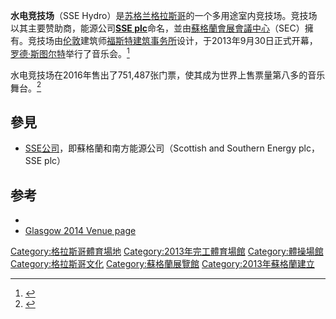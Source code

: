 {{coord|55.860297|-4.284926|display=title|type:landmark}}
{{Infobox venue
| name                = SSE Hydro<br/>水电竞技场
| logo_image          = <!-- 檔案不存在 SSE Hydro logo.png ，可從英文維基百科取得 -->
| image               = The SSE Hydro (geograph 5420681).jpg
| image_size          = 300px
| location            = {{UK}}[[苏格兰|苏格兰]][[格拉斯哥|格拉斯哥]]展览路
| broke_ground        = 2011年2月
| opened              = {{Start date|2013|09|30|df=yes}}
| owner               = '''[[蘇格蘭會展會議中心|SEC]]''' Ltd
| cost                = 1.25亿英镑
| architect           = [[福斯特建筑事务所|福斯特建筑事务所]]
| capacity            = 13,000
| website             = {{URL|http://www.thessehydro.com/|Venue Website}}
}}
'''水电竞技场'''（SSE Hydro）是[[苏格兰|苏格兰]][[格拉斯哥|格拉斯哥]]的一个多用途室内竞技场。竞技场以其主要赞助商，能源公司'''[[SSE公司|SSE plc]]'''命名，並由[[蘇格蘭會展會議中心|蘇格蘭會展會議中心]]（SEC）擁有。竞技场由[[伦敦|伦敦]]建筑师[[福斯特建筑事务所|福斯特建筑事务所]]设计，于2013年9月30日正式开幕，[[罗德·斯图尔特|罗德·斯图尔特]]举行了音乐会。<ref>{{Cite web
  | title   = Timeline
  | url   = http://thessehydro.com/the-sse-hydro/timeline.aspx
  | website   = thessehydro.com
  | access-date   = 2016-02-09
  | archive-date   = 2016-02-08
  | archive-url   = https://web.archive.org/web/20160208125931/http://www.thessehydro.com/the-sse-hydro/timeline.aspx
  | dead-url   = no
  }}</ref>

水电竞技场在2016年售出了751,487张门票，使其成为世界上售票量第八多的音乐舞台。<ref>{{Cite web|url=http://www.pollstarpro.com/files/Charts2016/2016YearEndWorldwideTicketSalesTop200ArenaVenues.pdf|title=Pollstar 2016 top 200 arena ticket sales|last=|first=|date=|website=|archive-url=https://web.archive.org/web/20170303080211/http://www.pollstarpro.com/files/Charts2016/2016YearEndWorldwideTicketSalesTop200ArenaVenues.pdf|archive-date=2017-03-03|dead-url=yes|access-date=}}</ref>

== 參見 ==
*[[SSE公司|SSE公司]]，即蘇格蘭和南方能源公司（Scottish and Southern Energy plc，SSE plc）

== 参考 ==
{{reflist|group=lower-alpha}}
{{Reflist|33em|refs=}}
* {{Official website|www.thessehydro.com}}
* [http://www.glasgow2014.com/games/venues/secc-precinct/ Glasgow 2014 Venue page] {{Wayback|url=http://www.glasgow2014.com/games/venues/secc-precinct/ |date=20140627111243 }}

[[Category:格拉斯哥體育場地|Category:格拉斯哥體育場地]]
[[Category:2013年完工體育場館|Category:2013年完工體育場館]]
[[Category:體操場館|Category:體操場館]]
[[Category:格拉斯哥文化|Category:格拉斯哥文化]]
[[Category:蘇格蘭展覽館|Category:蘇格蘭展覽館]]
[[Category:2013年蘇格蘭建立|Category:2013年蘇格蘭建立]]